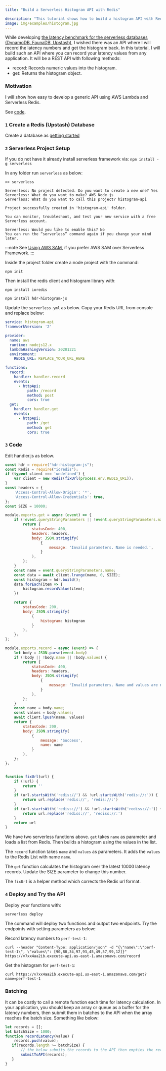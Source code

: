 ```yaml
---
title: "Build a Serverless Histogram API with Redis"

description: "This tutorial shows how to build a histogram API with Redis."
image: img/examples/histogram.jpg
---
```


While developing [the latency benchmark for the serverless databases (DynamoDB, FaunaDB, Upstash)](https://blog.upstash.com/latency-comparison), I wished there was an API where I will record the latency numbers and get the histogram back. In this tutorial, I will build such an API where you can record your latency values from any application. It will be a REST API with following methods:
- record: Records numeric values into the histogram.
- get: Returns the histogram object.
                                                              
### Motivation
I will show how easy to develop a generic API using AWS Lambda and Serverless Redis.  

See [code](https://github.com/upstash/examples/tree/master/histogram-api).


### `1` Create a Redis (Upstash) Database

Create a database as [getting started](../overall/getstarted.md)

### `2` Serverless Project Setup
If you do not have it already install serverless framework via: 
`npm install -g serverless`

In any folder run `serverless` as below:
```text
>> serverless

Serverless: No project detected. Do you want to create a new one? Yes
Serverless: What do you want to make? AWS Node.js
Serverless: What do you want to call this project? histogram-api

Project successfully created in 'histogram-api' folder.

You can monitor, troubleshoot, and test your new service with a free Serverless account.

Serverless: Would you like to enable this? No
You can run the “serverless” command again if you change your mind later.

```

:::note
See [Using AWS SAM](using_aws_sam.md), if you prefer AWS SAM over Serverless Framework.
:::

Inside the project folder create a node project with the command:
```
npm init
```

Then install the redis client and histogram library with:
```
npm install ioredis

npm install hdr-histogram-js
```

Update the `serverless.yml` as below. Copy your Redis URL from console and replace below: 
```yaml
service: histogram-api
frameworkVersion: '2'

provider:
  name: aws
  runtime: nodejs12.x
  lambdaHashingVersion: 20201221
  environment:
    REDIS_URL: REPLACE_YOUR_URL_HERE

functions:
  record:
    handler: handler.record
    events:
      - httpApi:
          path: /record
          method: post
          cors: true
  get:
    handler: handler.get
    events:
      - httpApi:
          path: /get
          method: get
          cors: true

```



<IORedisNote />

### `3` Code
      
Edit handler.js as below. 
```javascript
const hdr = require("hdr-histogram-js");
const Redis = require("ioredis");
if (typeof client === 'undefined') {
    var client = new Redis(fixUrl(process.env.REDIS_URL));
}
const headers = {
    'Access-Control-Allow-Origin': '*',
    'Access-Control-Allow-Credentials': true,
};
const SIZE = 10000;

module.exports.get = async (event) => {
    if (!event.queryStringParameters || !event.queryStringParameters.name) {
        return {
            statusCode: 400,
            headers: headers,
            body: JSON.stringify(
                {
                    message: 'Invalid parameters. Name is needed.',
                }
            ),
        };
    }
    const name = event.queryStringParameters.name;
    const data = await client.lrange(name, 0, SIZE);
    const histogram = hdr.build();
    data.forEach(item => {
        histogram.recordValue(item);
    })

    return {
        statusCode: 200,
        body: JSON.stringify(
            {
                histogram: histogram
            }
        ),
    };
};

module.exports.record = async (event) => {
    let body = JSON.parse(event.body)
    if (!body || !body.name || !body.values) {
        return {
            statusCode: 400,
            headers: headers,
            body: JSON.stringify(
                {
                    message: 'Invalid parameters. Name and values are needed.',
                }
            ),
        };
    }
    const name = body.name;
    const values = body.values;
    await client.lpush(name, values)
    return {
        statusCode: 200,
        body: JSON.stringify(
            {
                message: 'Success',
                name: name
            }
        ),
    };
};


function fixUrl(url) {
    if (!url) {
        return ''
    }
    if (url.startsWith('redis://') && !url.startsWith('redis://:')) {
        return url.replace('redis://', 'redis://:')
    }
    if (url.startsWith('rediss://') && !url.startsWith('rediss://:')) {
        return url.replace('rediss://', 'rediss://:')
    }
    return url
}
```
We have two serverless functions above. `get` takes `name` as parameter and loads a list from Redis. Then builds a histogram using the values in the list.

The `record` function takes `name` and `values` as parameters. It adds the `values` to the Redis List with name `name`. 
                  
The `get` function calculates the histogram over the latest 10000 latency records. Update the SIZE parameter to change this number.

The `fixUrl` is a helper method which corrects the Redis url format.

### `4` Deploy and Try the API

Deploy your functions with:

```bash
serverless deploy
```

The command will deploy two functions and output two endpoints. Try the endpoints with setting parameters as below:

Record latency numbers to `perf-test-1`: 
```shell
curl --header "Content-Type: application/json" -d "{\"name\":\"perf-test-1\", \"values\": [90,80,34,97,93,45,49,57,99,12]}" https://v7xx4aa2ib.execute-api.us-east-1.amazonaws.com/record
```
                          
Get the histogram for `perf-test-1`: 
```shell
curl https://v7xx4aa2ib.execute-api.us-east-1.amazonaws.com/get?name=perf-test-1 
```

### Batching 
It can be costly to call a remote function each time for latency calculation. In your application, you should keep an array or queue as a buffer for the latency numbers, then submit them in batches to the API when the array reaches the batch size. Something like below:
```javascript
let records = [];
let batchSize = 1000;
function recordLatency(value) {
    records.push(value);
   if(records.length >= batchSize) {
       // the below submits the records to the API then empties the records array.
       submitToAPI(records);
   } 
}
```
